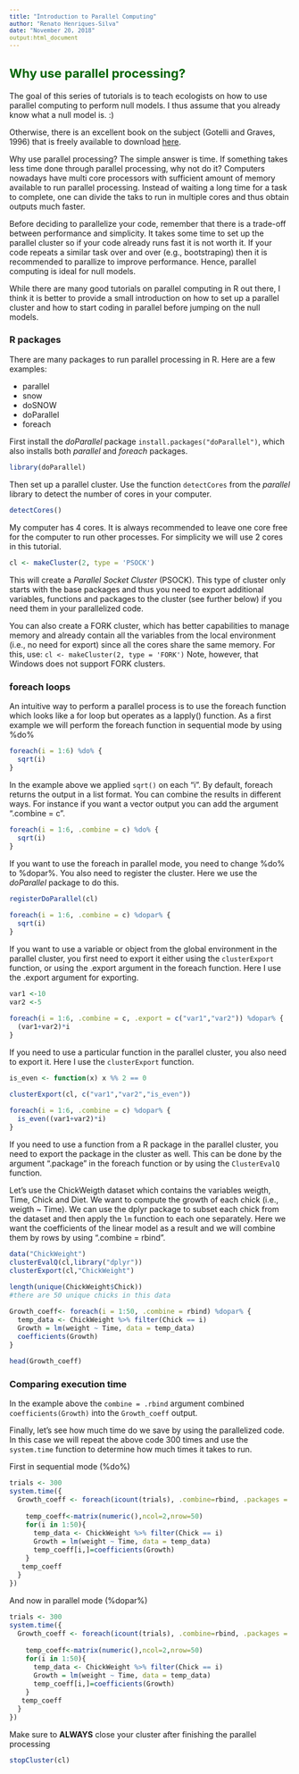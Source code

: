 ```yaml
---
title: "Introduction to Parallel Computing"
author: "Renato Henriques-Silva"
date: "November 20, 2018"
output:html_document
---
```

<style type="text/css">
body{ /* Normal  */
    font-size: 14px;
}
h1 { /* Header 1 */
    font-size: 26px;
  color: DarkGreen;
}
h2 { /* Header 2 */
    font-size: 22px;
  color: DarkGreen;
}
code.r{ /* Code block */
    font-size: 12px;
}
pre { /* Code block - determines code spacing between lines */
    font-size: 12px;
}
</style>


## Why use parallel processing?

The goal of this series of tutorials is to teach ecologists on how to use parallel computing to perform null models. 
I thus assume that you already know what a null model is. :)

Otherwise, there is an excellent book on the subject (Gotelli and Graves, 1996) that is freely available to download [here](https://www.uvm.edu/~ngotelli/nullmodelspage.html).

Why use parallel processing? The simple answer is time.
If something takes less time done through parallel processing, why not do it? Computers nowadays have multi core processors with sufficient amount of memory available to run parallel processing. Instead of waiting a long time for a task to complete, one can divide the taks to run in multiple cores and thus obtain outputs much faster. 

Before deciding to parallelize your code, remember that there is a trade-off between performance and simplicity. It takes some time to set up the parallel cluster so if your code already runs fast it is not worth it. If your code repeats a similar task over and over (e.g., bootstraping) then it is recommended to parallize to  improve performance. Hence, parallel computing is ideal for null models.

While there are many good tutorials on parallel computing in R out there, I think it is better to provide a small introduction on how to set up a parallel cluster and how to start coding in parallel before jumping on the null models.

### R packages

There are many packages to run parallel processing in R. Here are a few examples:

* parallel
* snow
* doSNOW
* doParallel
* foreach

First install the _doParallel_ package `install.packages("doParallel")`, which also installs both _parallel_ and _foreach_ packages.
```r
library(doParallel)
```

Then set up a parallel cluster.
Use the function `detectCores` from the _parallel_ library to detect the number of cores in your computer.
```r
detectCores()
```
My computer has 4 cores.
It is always recommended to leave one core free for the computer to run other processes.
For simplicity we will use 2 cores in this tutorial.
```r
cl <- makeCluster(2, type = 'PSOCK')
```
This will create a _Parallel Socket Cluster_ (PSOCK). This type of cluster only starts with the base packages and thus you need to export additional variables, functions and packages to the cluster (see further below) if you need them in your parallelized code.

You can also create a FORK cluster, which has better capabilities to manage memory and already contain all the variables from the local environment (i.e., no need for export) since all the cores share the same memory. For this, use: 
`cl <- makeCluster(2, type = 'FORK')` 
Note, however, that Windows does not support FORK clusters.

### foreach loops

An intuitive way to perform a parallel process is to use the foreach function which looks like a for loop but operates as a lapply() function. As a first example we will perform the foreach function in sequential mode by using %do%

```r
foreach(i = 1:6) %do% {
  sqrt(i)
}

```
In the example above we applied `sqrt()` on each "i". 
By default, foreach returns the output in a list format. You can combine the results in different ways. For instance if you want a vector output you can add the argument ".combine = c". 
```r
foreach(i = 1:6, .combine = c) %do% {
  sqrt(i)
}

```
If you want to use the foreach in parallel mode, you need to change %do% to %dopar%.
You also need to register the cluster. Here we use the _doParallel_ package to do this.
```r
registerDoParallel(cl)

foreach(i = 1:6, .combine = c) %dopar% {
  sqrt(i)
}

```
If you want to use a variable or object from the global environment in the parallel cluster, you first need to export it either using the `clusterExport` function, or using the .export argument in the foreach function. Here I use the .export argument for exporting.
```r
var1 <-10
var2 <-5

foreach(i = 1:6, .combine = c, .export = c("var1","var2")) %dopar% {
  (var1+var2)*i
}

```
If you need to use a particular function in the parallel cluster, you also need to export it.
Here I use the `clusterExport` function.
```r
is_even <- function(x) x %% 2 == 0

clusterExport(cl, c("var1","var2","is_even"))

foreach(i = 1:6, .combine = c) %dopar% {
  is_even((var1+var2)*i)
}

```
If you need to use a function from a R package in the parallel cluster, you need to export the package in the cluster as well. This can be done by the argument ".package" in the foreach function or by using the `ClusterEvalQ` function.

Let's use the ChickWeigth dataset which contains the variables weigth, Time, Chick and Diet. 
We want to compute the growth of each chick (i.e., weigth ~ Time). We can use the dplyr package to subset each chick from the dataset and then apply the `lm` function to each one separately. Here we want the coefficients of the linear model as a result and we will combine them by rows by using ".combine = rbind".
```r
data("ChickWeight")
clusterEvalQ(cl,library("dplyr"))
clusterExport(cl,"ChickWeight")
```

```r
length(unique(ChickWeight$Chick))
#there are 50 unique chicks in this data

Growth_coeff<- foreach(i = 1:50, .combine = rbind) %dopar% {
  temp_data <- ChickWeight %>% filter(Chick == i)
  Growth = lm(weight ~ Time, data = temp_data)
  coefficients(Growth)
}

head(Growth_coeff)

```
### Comparing execution time

In the example above the `combine = .rbind` argument combined `coefficients(Growth)` into the `Growth_coeff` output. 

Finally, let's see how much time do we save by using the parallelized code.
In this case we will repeat the above code 300 times and use the `system.time` function to determine how much times it takes to run. 

First in sequential mode (%do%)
```r
trials <- 300
system.time({
  Growth_coeff <- foreach(icount(trials), .combine=rbind, .packages = "dplyr") %do% {
    
    temp_coeff<-matrix(numeric(),ncol=2,nrow=50)
    for(i in 1:50){
      temp_data <- ChickWeight %>% filter(Chick == i)
      Growth = lm(weight ~ Time, data = temp_data)
      temp_coeff[i,]=coefficients(Growth)
    }
   temp_coeff
  }
})
```
And now in parallel mode (%dopar%)
```r
trials <- 300
system.time({
  Growth_coeff <- foreach(icount(trials), .combine=rbind, .packages = "dplyr") %dopar% {
    
    temp_coeff<-matrix(numeric(),ncol=2,nrow=50)
    for(i in 1:50){
      temp_data <- ChickWeight %>% filter(Chick == i)
      Growth = lm(weight ~ Time, data = temp_data)
      temp_coeff[i,]=coefficients(Growth)
    }
   temp_coeff
  }
})

```

Make sure to **ALWAYS** close your cluster after finishing the parallel processing
```r
stopCluster(cl)
```